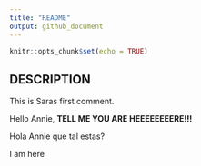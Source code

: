 ```yaml
---
title: "README"
output: github_document
---
```


```r
knitr::opts_chunk$set(echo = TRUE)
```

## DESCRIPTION
This is Saras first comment.

Hello Annie, **TELL ME YOU ARE HEEEEEEEERE!!!**

Hola Annie que tal estas?

I am here 